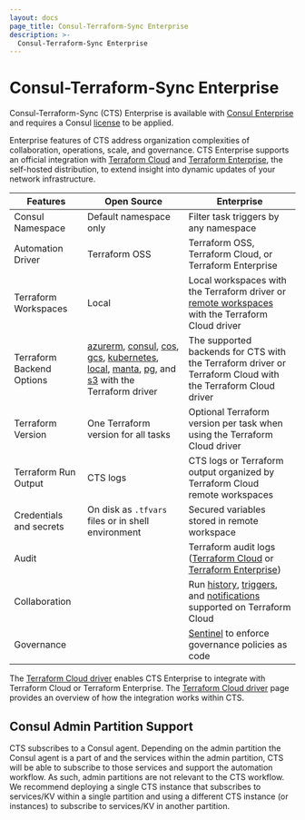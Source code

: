 ```yaml
---
layout: docs
page_title: Consul-Terraform-Sync Enterprise
description: >-
  Consul-Terraform-Sync Enterprise
---
```


# Consul-Terraform-Sync Enterprise

Consul-Terraform-Sync (CTS) Enterprise is available with [Consul Enterprise](https://www.hashicorp.com/products/consul) and requires a Consul [license](/docs/nia/enterprise/license) to be applied.

Enterprise features of CTS address organization complexities of collaboration, operations, scale, and governance. CTS Enterprise supports an official integration with [Terraform Cloud](https://www.terraform.io/cloud) and [Terraform Enterprise](https://www.terraform.io/enterprise), the self-hosted distribution, to extend insight into dynamic updates of your network infrastructure.

| Features | Open Source | Enterprise |
|----------|-------------|------------|
| Consul Namespace | Default namespace only | Filter task triggers by any namespace |
| Automation Driver | Terraform OSS | Terraform OSS, Terraform Cloud, or Terraform Enterprise |
| Terraform Workspaces | Local | Local workspaces with the Terraform driver or [remote workspaces](https://www.terraform.io/cloud-docs/workspaces) with the Terraform Cloud driver |
| Terraform Backend Options | [azurerm](https://www.terraform.io/docs/backends/types/azurerm.html), [consul](https://www.terraform.io/docs/backends/types/consul.html), [cos](https://www.terraform.io/docs/backends/types/cos.html), [gcs](https://www.terraform.io/docs/backends/types/gcs.html), [kubernetes](https://www.terraform.io/docs/backends/types/kubernetes.html), [local](https://www.terraform.io/docs/backends/types/local.html), [manta](https://www.terraform.io/docs/backends/types/manta.html), [pg](https://www.terraform.io/docs/backends/types/pg.html), and [s3](https://www.terraform.io/docs/backends/types/s3.html) with the Terraform driver | The supported backends for CTS with the Terraform driver or Terraform Cloud with the Terraform Cloud driver |
| Terraform Version | One Terraform version for all tasks | Optional Terraform version per task when using the Terraform Cloud driver |
| Terraform Run Output | CTS logs | CTS logs or Terraform output organized by Terraform Cloud remote workspaces |
| Credentials and secrets | On disk as `.tfvars` files or in shell environment | Secured variables stored in remote workspace |
| Audit | | Terraform audit logs ([Terraform Cloud](https://www.terraform.io/cloud-docs/api-docs/audit-trails) or [Terraform Enterprise](https://www.terraform.io/enterprise/admin/infrastructure/logging)) |
| Collaboration | | Run [history](https://www.terraform.io/docs/cloud/run/manage.html), [triggers](https://www.terraform.io/docs/cloud/workspaces/run-triggers.html), and [notifications](https://www.terraform.io/docs/cloud/workspaces/notifications.html) supported on Terraform Cloud |
| Governance | | [Sentinel](https://www.terraform.io/docs/cloud/sentinel/index.html) to enforce governance policies as code |

The [Terraform Cloud driver](/docs/nia/configuration#terraform-cloud-driver) enables CTS Enterprise to integrate with Terraform Cloud or Terraform Enterprise. The [Terraform Cloud driver](/docs/nia/network-drivers/terraform-cloud) page provides an overview of how the integration works within CTS.

## Consul Admin Partition Support
CTS subscribes to a Consul agent. Depending on the admin partition the Consul agent is a part of and the services within the admin partition, CTS will be able to subscribe to those services and support the automation workflow. As such, admin partitions are not relevant to the CTS workflow. We recommend deploying a single CTS instance that subscribes to services/KV within a single partition and using a different CTS instance (or instances) to subscribe to services/KV in another partition.
